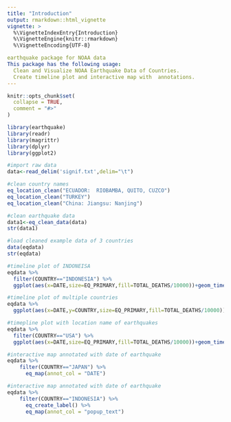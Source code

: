 ```yaml
---
title: "Introduction"
output: rmarkdown::html_vignette
vignette: >
  %\VignetteIndexEntry{Introduction}
  %\VignetteEngine{knitr::rmarkdown}
  %\VignetteEncoding{UTF-8}

earthquake package for NOAA data
This package has the following usage:
  Clean and Visualize NOAA Earthquake Data of Countries.
  Create timeline plot and interactive map with  annotations.
---  
```


```r
knitr::opts_chunk$set(
  collapse = TRUE,
  comment = "#>"
)
```

```r
library(earthquake)
library(readr)
library(magrittr)
library(dplyr)
library(ggplot2)
```
```r
#import raw data
data<-read_delim('signif.txt',delim="\t")
```
```r
#clean country names
eq_location_clean("ECUADOR:  RIOBAMBA, QUITO, CUZCO")
eq_location_clean("TURKEY")
eq_location_clean("China: Jiangsu: Nanjing")
```
```r
#clean earthquake data
data1<-eq_clean_data(data)
str(data1)
```
```r
#load cleaned example data of 3 countries
data(eqdata)
str(eqdata)
```
```r
#timeline plot of INDONEISA
eqdata %>%
  filter(COUNTRY=="INDONESIA") %>%
  ggplot(aes(x=DATE,size=EQ_PRIMARY,fill=TOTAL_DEATHS/10000))+geom_timeline()+mytheme+labs(fill="# deaths",size="Richter scale")                                                                          
```

```r
#timeline plot of multiple countries
eqdata %>%
  ggplot(aes(x=DATE,y=COUNTRY,size=EQ_PRIMARY,fill=TOTAL_DEATHS/10000))+geom_timeline()+mytheme+labs(fill="# deaths",size="Richter scale")                                                                          
```
```r
#timepline plot with location name of earthquakes
eqdata %>%
  filter(COUNTRY=="USA") %>%
  ggplot(aes(x=DATE,size=EQ_PRIMARY,fill=TOTAL_DEATHS/10000))+geom_timeline()+mytheme+labs(fill="# deaths",size="Richter scale")+geom_timeline_label(aes(label=LOCATION_NAME,n_max=8))                          
```
```r
#interactive map annotated with date of earthquake
eqdata %>%
    filter(COUNTRY=="JAPAN") %>%
      eq_map(annot_col = "DATE")

```
```r
#interactive map annotated with date of earthquake
eqdata %>%
    filter(COUNTRY=="INDONESIA") %>%
      eq_create_label() %>%
      eq_map(annot_col = "popup_text")

```
